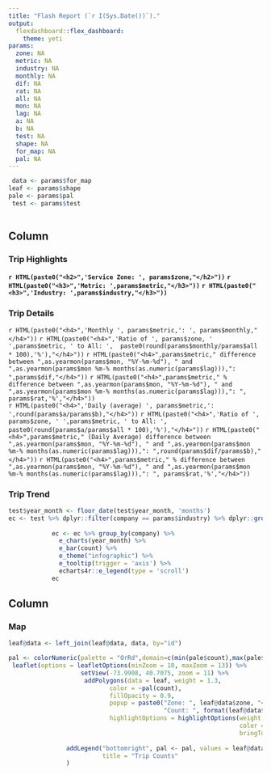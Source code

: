 ---
title: "Flash Report (`r I(Sys.Date())`)."
output: 
  flexdashboard::flex_dashboard:
    theme: yeti
params:
  zone: NA
  metric: NA
  industry: NA
  monthly: NA
  dif: NA
  rat: NA
  all: NA
  mon: NA
  lag: NA
  a: NA
  b: NA
  test: NA
  shape: NA
  for_map: NA
  pal: NA 
---
```{r,echo=FALSE}




 data <- params$for_map
leaf <- params$shape
pale <- params$pal
 test <- params$test 
    
```  
  
    
Column {data-width=500}
-------------------------------------
    
### Trip Highlights {data-height=290}
    
**`r HTML(paste0("<h2>",'Service Zone: ', params$zone,"</h2>"))`** 
**`r HTML(paste0("<h3>",'Metric: ',params$metric,"</h3>"))`** 
**`r HTML(paste0("<h3>",'Industry: ',params$industry,"</h3>"))`**



### Trip Details {data-height=480}
`r HTML(paste0("<h4>",'Monthly ', params$metric,': ', params$monthly,"</h4>"))`
`r HTML(paste0("<h4>",'Ratio of ', params$zone, ' ',params$metric, ' to All: ',  paste0(round(params$monthly/params$all * 100),'%'),"</h4>"))`
`r HTML(paste0("<h4>",params$metric," difference between ",as.yearmon(params$mon, "%Y-%m-%d"), " and ",as.yearmon(params$mon %m-% months(as.numeric(params$lag))),": ",params$dif,"</h4>"))`
`r HTML(paste0("<h4>",params$metric," % difference between ",as.yearmon(params$mon, "%Y-%m-%d"), " and ",as.yearmon(params$mon %m-% months(as.numeric(params$lag))),": ", params$rat,'%',"</h4>"))`   
`r HTML(paste0("<h4>",'Daily (average) ', params$metric,': ',round(params$a/params$b),"</h4>"))`
`r HTML(paste0("<h4>",'Ratio of ', params$zone, ' ',params$metric, ' to All: ',  paste0(round(params$a/params$all * 100),'%'),"</h4>"))`
`r HTML(paste0("<h4>",params$metric," (Daily Average) difference between ",as.yearmon(params$mon, "%Y-%m-%d"), " and ",as.yearmon(params$mon %m-% months(as.numeric(params$lag))),": ",round(params$dif/params$b),"</h4>"))` 
`r HTML(paste0("<h4>",params$metric," % difference between ",as.yearmon(params$mon, "%Y-%m-%d"), " and ",as.yearmon(params$mon %m-% months(as.numeric(params$lag))),": ", params$rat,'%',"</h4>"))` 

### Trip Trend {data-height=420}

```{r}


test$year_month <- floor_date(test$year_month, 'months')
ec <- test %>% dplyr::filter(company == params$industry) %>% dplyr::group_by(year_month, company, metric) %>% dplyr::summarise(count = sum(count))
  
            ec <- ec %>% group_by(company) %>%
              e_charts(year_month) %>%
              e_bar(count) %>%
              e_theme("infographic") %>%
              e_tooltip(trigger = 'axis') %>%
              echarts4r::e_legend(type = 'scroll')
            ec
```


Column {data-width=500}
-------------------------------------
   
### Map

```{r}

leaf@data <- left_join(leaf@data, data, by="id")

pal <- colorNumeric(palette = "OrRd",domain=c(min(pale$count),max(pale$count)))
 leaflet(options = leafletOptions(minZoom = 10, maxZoom = 13)) %>%
                    setView(-73.9908, 40.7075, zoom = 11) %>%
                     addPolygons(data = leaf, weight = 1.3,
                            color = ~pal(count),
                            fillOpacity = 0.9,
                            popup = paste0("Zone: ", leaf@data$zone, "<br>",
                                           "Count: ", format(leaf@data$count, big.mark = ",")),
                            highlightOptions = highlightOptions(weight = 6,
                                                                color = "orange",
                                                                bringToFront = TRUE), layerId = ~zone, label = ~zone) %>%
                
                addLegend("bottomright", pal <- pal, values = leaf@data$count,
                          title = "Trip Counts"
                )
```   
 

